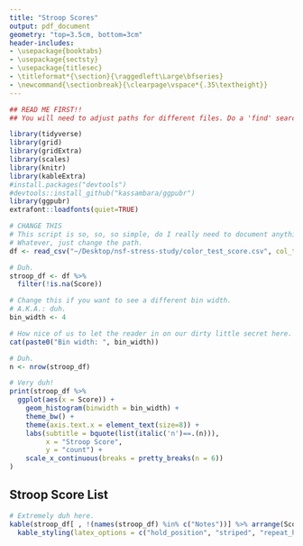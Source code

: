 ```yaml
---
title: "Stroop Scores"
output: pdf_document 
geometry: "top=3.5cm, bottom=3cm" 
header-includes: 
- \usepackage{booktabs} 
- \usepackage{sectsty} 
- \usepackage{titlesec} 
- \titleformat*{\section}{\raggedleft\Large\bfseries} 
- \newcommand{\sectionbreak}{\clearpage\vspace*{.35\textheight}} 
--- 
```


```r
## READ ME FIRST!! 
## You will need to adjust paths for different files. Do a 'find' search for the comment with CHANGE THIS to find areas to change. 

library(tidyverse) 
library(grid) 
library(gridExtra) 
library(scales) 
library(knitr) 
library(kableExtra) 
#install.packages("devtools") 
#devtools::install_github("kassambara/ggpubr") 
library(ggpubr) 
extrafont::loadfonts(quiet=TRUE) 

# CHANGE THIS 
# This script is so, so, so simple, do I really need to document anything on here at all? 
# Whatever, just change the path. 
df <- read_csv("~/Desktop/nsf-stress-study/color_test_score.csv", col_types = cols()) 

# Duh. 
stroop_df <- df %>% 
  filter(!is.na(Score))

# Change this if you want to see a different bin width. 
# A.K.A.: duh. 
bin_width <- 4 

# How nice of us to let the reader in on our dirty little secret here. 
cat(paste0("Bin width: ", bin_width)) 

# Duh. 
n <- nrow(stroop_df) 

# Very duh! 
print(stroop_df %>% 
  ggplot(aes(x = Score)) + 
    geom_histogram(binwidth = bin_width) + 
    theme_bw() + 
    theme(axis.text.x = element_text(size=8)) + 
    labs(subtitle = bquote(list(italic('n')==.(n))), 
         x = "Stroop Score", 
         y = "count") + 
    scale_x_continuous(breaks = pretty_breaks(n = 6)) 
) 

``` 

\newpage 
## Stroop Score List  
```r
# Extremely duh here. 
kable(stroop_df[ , !(names(stroop_df) %in% c("Notes"))] %>% arrange(Score)) %>% 
  kable_styling(latex_options = c("hold_position", "striped", "repeat_header")) 
``` 
